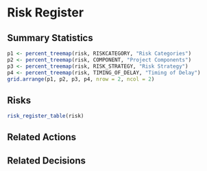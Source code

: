 # Risk Register

## Summary Statistics
```r
p1 <- percent_treemap(risk, RISKCATEGORY, "Risk Categories")
p2 <- percent_treemap(risk, COMPONENT, "Project Components")
p3 <- percent_treemap(risk, RISK_STRATEGY, "Risk Strategy")
p4 <- percent_treemap(risk, TIMING_OF_DELAY, "Timing of Delay")
grid.arrange(p1, p2, p3, p4, nrow = 2, ncol = 2)
```

## Risks
```r
risk_register_table(risk)
```

## Related Actions

## Related Decisions


